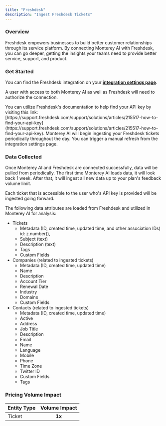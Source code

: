 ```yaml
---
title: "Freshdesk"
description: "Ingest Freshdesk Tickets"
---
```


### Overview

Freshdesk empowers businesses to build better customer relationships through its service platform. By connecting Monterey AI with Freshdesk, you can go deeper, getting the insights your teams need to provide better service, support, and product.

### Get Started

You can find the Freshdesk integration on your **[integration settings page](https://app.monterey.ai/w/default/settings/integrations/freshdesk)**.

A user with access to both Monterey AI as well as Freshdesk will need to authorize the connection.

<Steps>
  <Step title='Go to "Settings"' />
  <Step title='Click "Integrations" in the navigation menu' />
  <Step title='Click "Freshdesk"' />
  <Step title='Enter your subdomain, e.g. if your Freshdesk domain is "mycompany.freshdesk.com", enter "mycompany"' />
  <Step title="Enter your API key, which can be found in your Freshdesk account settings">
    You can utilize Freshdesk's documentation to help find your API key by
    visiting this link:
    [https://support.freshdesk.com/support/solutions/articles/215517-how-to-find-your-api-key](https://support.freshdesk.com/support/solutions/articles/215517-how-to-find-your-api-key).
  </Step>
  <Step title="Once confirmed, you are complete.">
    Monterey AI will begin ingesting your Freshdesk tickets periodically
    throughout the day. You can trigger a manual refresh from the integration
    settings page.
  </Step>
</Steps>

### Data Collected

Once Monterey AI and Freshdesk are connected successfully, data will be pulled from periodically. The first time Monterey AI loads data, it will look back 1 week. After that, it will ingest all new data up to your plan's feedback volume limit.

Each ticket that is accessible to the user who's API key is provided will be ingested going forward.

The following data attributes are loaded from Freshdesk and utilized in Monterey AI for analysis:

- Tickets
  - Metadata (ID, created time, updated time, and other association IDs)
    id: z.number(),
  - Subject (text)
  - Description (text)
  - Tags
  - Custom Fields
- Companies (related to ingested tickets)
  - Metadata (ID, created time, updated time)
  - Name
  - Description
  - Account Tier
  - Renewal Date
  - Industry
  - Domains
  - Custom Fields
- Contacts (related to ingested tickets)
  - Metadata (ID, created time, updated time)
  - Active
  - Address
  - Job Title
  - Description
  - Email
  - Name
  - Language
  - Mobile
  - Phone
  - Time Zone
  - Twitter ID
  - Custom Fields
  - Tags

### Pricing Volume Impact

| Entity Type | Volume Impact |
| :---------- | :-----------: |
| Ticket      |    **1x**     |
